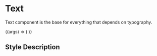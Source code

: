 

<Meta
  title="Patterns/Text"
  component={Text}
  argTypes={{}}
/>

# Text

Text component is the base for everything that depends on typography.

<ArgsTable story="Text Component" />

<Canvas>
  <Story
    name="Text Component"
    args={{
      ...Text.defaultProps,
      children: 'Example'
    }}
  >
    {(args) => (
      <Text {...args} />
    )} 
  </Story>
</Canvas>

## Style Description

<Example />
